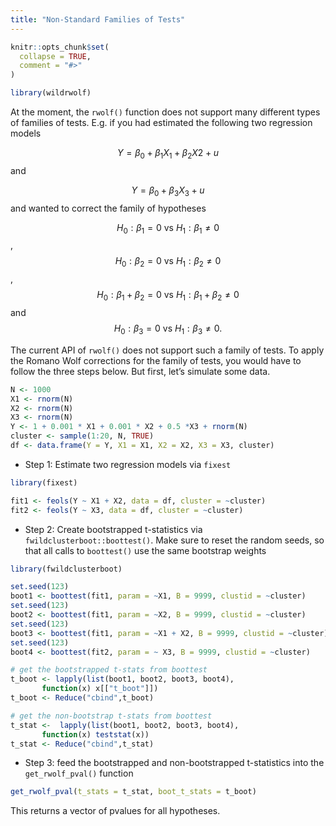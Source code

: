```yaml
---
title: "Non-Standard Families of Tests"
---
```


```r
knitr::opts_chunk$set(
  collapse = TRUE,
  comment = "#>"
)
```

```r
library(wildrwolf)
```

At the moment, the `rwolf()` function does not support many different types of families of tests. E.g. if you had estimated the following two regression models 

$$
   Y = \beta_0 + \beta_1 X_1 + \beta_2 X2 + u
$$
and 

$$
   Y = \beta_0 + \beta_3 X_3 + u
$$
and wanted to correct the family of hypotheses 

$$H_0: \beta_1 = 0 \text{ vs } H_1: \beta_1 \neq 0$$,
$$H_0: \beta_2 = 0 \text{ vs } H_1: \beta_2 \neq 0$$,
$$H_0: \beta_1 + \beta_2 = 0 \text{ vs } H_1: \beta_1 + \beta_2\neq 0$$ and 
$$H_0: \beta_3 = 0 \text{ vs } H_1: \beta_3 \neq 0.$$

The current API of `rwolf()` does not support such a family of tests. To apply the Romano Wolf corrections for the family of tests, you would have to follow the three steps below. But first, let's simulate some data. 

```r
N <- 1000
X1 <- rnorm(N) 
X2 <- rnorm(N) 
X3 <- rnorm(N)
Y <- 1 + 0.001 * X1 + 0.001 * X2 + 0.5 *X3 + rnorm(N)
cluster <- sample(1:20, N, TRUE)
df <- data.frame(Y = Y, X1 = X1, X2 = X2, X3 = X3, cluster)
```

+ Step 1: Estimate two regression models via `fixest`

```r
library(fixest)

fit1 <- feols(Y ~ X1 + X2, data = df, cluster = ~cluster)
fit2 <- feols(Y ~ X3, data = df, cluster = ~cluster)
```

+ Step 2: Create bootstrapped t-statistics via `fwildclusterboot::boottest()`. Make sure to reset the random seeds, so that all calls to `boottest()` use the same bootstrap weights

```r
library(fwildclusterboot)

set.seed(123)
boot1 <- boottest(fit1, param = ~X1, B = 9999, clustid = ~cluster)
set.seed(123)
boot2 <- boottest(fit1, param = ~X2, B = 9999, clustid = ~cluster)
set.seed(123)
boot3 <- boottest(fit1, param = ~X1 + X2, B = 9999, clustid = ~cluster)
set.seed(123)
boot4 <- boottest(fit2, param = ~ X3, B = 9999, clustid = ~cluster)

# get the bootstrapped t-stats from boottest
t_boot <- lapply(list(boot1, boot2, boot3, boot4), 
       function(x) x[["t_boot"]]) 
t_boot <- Reduce("cbind",t_boot)

# get the non-bootstrap t-stats from boottest
t_stat <-  lapply(list(boot1, boot2, boot3, boot4), 
       function(x) teststat(x)) 
t_stat <- Reduce("cbind",t_stat)

```

+ Step 3: feed the bootstrapped and non-bootstrapped t-statistics into the `get_rwolf_pval()` function

```r
get_rwolf_pval(t_stats = t_stat, boot_t_stats = t_boot)
```

This returns a vector of pvalues for all hypotheses. 


